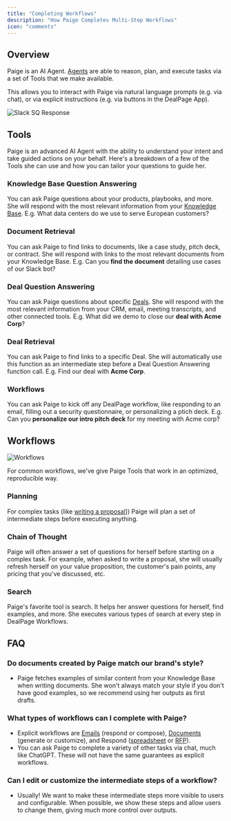 ```yaml
---
title: "Completing Workflows"
description: "How Paige Completes Multi-Step Workflows"
icon: "comments"
---
```


## Overview
Paige is an AI Agent. [Agents](https://aws.amazon.com/what-is/ai-agents/) are able to reason, plan, and execute tasks via a set of Tools that we make available. 

This allows you to interact with Paige via natural language prompts (e.g. via chat), or via explicit instructions (e.g. via buttons in the DealPage App). 

<img src="/images/Slack-workflow-kickoff.png" alt="Slack SQ Response" />

## Tools

Paige is an advanced AI Agent with the ability to understand your intent and take guided actions on your behalf. Here's a breakdown of a few of the Tools she can use and how you can tailor your questions to guide her.

### Knowledge Base Question Answering
You can ask Paige questions about your products, playbooks, and more. She will respond with the most relevant information from your [Knowledge Base](../usage/knowledge-base).
E.g. What data centers do we use to serve European customers?

### Document Retrieval
You can ask Paige to find links to documents, like a case study, pitch deck, or contract. She will respond with links to the most relevant documents from your Knowledge Base.
E.g. Can you **find the document** detailing use cases of our Slack bot?

### Deal Question Answering
You can ask Paige questions about specific [Deals](../usage/deals). She will respond with the most relevant information from your CRM, email, meeting transcripts, and other connected tools.
E.g. What did we demo to close our **deal with Acme Corp**?

### Deal Retrieval
You can ask Paige to find links to a specific Deal. She will automatically use this function as an intermediate step before a Deal Question Answering function call.
E.g. Find our deal with **Acme Corp**.

### Workflows
You can ask Paige to kick off any DealPage workflow, like responding to an email, filling out a security questionnaire, or personalizing a ptich deck.
E.g. Can you **personalize our intro pitch deck** for my meeting with Acme corp?


## Workflows
<img src="/images/deal-home.png" alt="Workflows" />

For common workflows, we've give Paige Tools that work in an optimized, reproducible way.

### Planning
For complex tasks (like [writing a proposal](../workflows/content-generation)]) Paige will plan a set of intermediate steps before executing anything. 

### Chain of Thought
Paige will often answer a set of questions for herself before starting on a complex task. For example, when asked to write a proposal, she will usually refresh herself on your value proposition, the customer's pain points, any pricing that you've discussed, etc.

### Search
Paige's favorite tool is search. It helps her answer questions for herself, find examples, and more. She executes various types of search at every step in DealPage Workflows.


## FAQ

### Do documents created by Paige match our brand's style?
* Paige fetches examples of similar content from your Knowledge Base when writing documents. She won't always match your style if you don't have good examples, so we recommend using her outputs as first drafts.

### What types of workflows can I complete with Paige?
* Explicit workflows are [Emails](../workflows/emails) (respond or compose), [Documents](../workflows/content-generation) (generate or customize), and Respond ([spreadsheet](../workflows/sq-responses) or [RFP](../workflows/rfp-responses)).
* You can ask Paige to complete a variety of other tasks via chat, much like ChatGPT. These will not have the same guarantees as explicit workflows.

### Can I edit or customize the intermediate steps of a workflow?
* Usually! We want to make these intermediate steps more visible to users and configurable. When possible, we show these steps and allow users to change them, giving much more control over outputs.